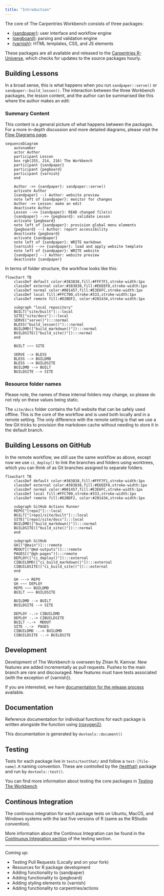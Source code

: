 ```yaml
---
title: "Introduction"
---
```


The core of The Carpentries Workbench consists of three packages: 

 - [{sandpaper}]\: user interface and workflow engine
 - [{pegboard}]\: parsing and validation engine
 - [{varnish}]\: HTML templates, CSS, and JS elements

These packages are all available and released to the [Carpentries 
R-Universe][r-universe], which checks for updates to the source packages hourly.

## Building Lessons

In a broad sense, this is what happens when you run `sandpaper::serve()` or
`sandpaper::build_lesson()`. The interaction between the three Workbench
packages, the lesson content, and the author can be summarised like this where
the author makes an edit:

::: {.callout-note}

### Summary Content

This content is a general picture of what happens between the packages. For a
more in-depth discussion and more detailed diagrams, please visit the [Flow 
Diagrams page](flow.html).

:::


```mermaid
sequenceDiagram
    autonumber
    actor Author
    participant Lesson 
    box rgb(255, 214, 216) The Workbench
    participant {sandpaper}
    participant {pegboard}
    participant {varnish}
    end

    Author ->> {sandpaper}: sandpaper::serve()
    activate Author
    {sandpaper} --) Author: website preview
    note left of {sandpaper}: monitor for changes
    Author ->> Lesson: make an edit
    deactivate Author
    Lesson -->> {sandpaper}: READ changed file(s)
    {sandpaper} -->> {pegboard}: validate Lesson
    activate {pegboard}
    note left of {sandpaper}: provision global menu elements
    {pegboard} --) Author: report accessibility 
    deactivate {pegboard}
    activate {sandpaper}
    note left of {sandpaper}: WRITE markdown
    {varnish} -->> {sandpaper}: load and apply website template
    note left of {sandpaper}: WRITE website
    {sandpaper} --) Author: website preview
    deactivate {sandpaper}
```

In terms of folder structure, the workflow looks like this: 


```mermaid
flowchart TB
    classDef default color:#383838,fill:#FFF7F1,stroke-width:1px
    classDef external color:#383838,fill:#E6EEF8,stroke-width:1px
    classDef normal color:#081457,fill:#E3E6FC,stroke-width:1px
    classDef local fill:#FFC700,stroke:#333,stroke-width:1px
    classDef remote fill:#D2BDF2, color:#201434,stroke-width:1px

    subgraph "local repository"
    BUILT["site/built"]:::local
    SITE["site/docs"]:::local
    SERVE("serve()"):::normal
    BLESS("build_lesson()"):::normal
    BUILDMD(["build_markdown()"]):::normal
    BUILDSITE(["build_site()"]):::normal
    end

    BUILT ~~~ SITE

    SERVE --> BLESS
    BLESS --> BUILDMD
    BLESS --> BUILDSITE
    BUILDMD --> BUILT
    BUILDSITE --> SITE
```

::: {.callout-note}

### Resource folder names

Please note, the names of these internal folders may change, so please do not
rely on these values being static.

:::

The `site/docs` folder contains the full website that can be safely used
offline. This is the core of the workflow and is used both locally and in a
remote setting. The only difference with the remote setting is that we use a few
Git tricks to provision the markdown cache without needing to store it in the
default branch.

## Building Lessons on GitHub

In the remote workflow, we still use the same workflow as above, except now we
use `ci_deploy()` to link the branches and folders using worktrees, which you
can think of as Git branches assigned to separate folders. 


```mermaid
flowchart TB
    classDef default color:#383838,fill:#FFF7F1,stroke-width:1px
    classDef external color:#383838,fill:#E6EEF8,stroke-width:1px
    classDef normal color:#081457,fill:#E3E6FC,stroke-width:1px
    classDef local fill:#FFC700,stroke:#333,stroke-width:1px
    classDef remote fill:#D2BDF2, color:#201434,stroke-width:1px

    subgraph GitHub Actions Runner
    REPO["[repo]"]:::local
    BUILT["[repo]/site/built"]:::local
    SITE["[repo]/site/docs"]:::local
    BUILDMD(["build_markdown()"]):::normal
    BUILDSITE(["build_site()"]):::normal
    end

    subgraph GitHub
    GH[("@main")]:::remote
    MDOUT[("@md-outputs")]:::remote
    PAGES[("@gh-pages")]:::remote
    DEPLOY(["ci_deploy()"]):::external
    CIBUILDMD(["ci_build_markdown()"]):::external
    CIBUILDSITE(["ci_build_site()"]):::external
    end

    GH ---> REPO
    GH ~~~ DEPLOY
    REPO ~~~ BUILDMD
    BUILT ~~~ BUILDSITE

    BUILDMD --> BUILT
    BUILDSITE --> SITE

    DEPLOY -.-> CIBUILDMD
    DEPLOY -.-> CIBUILDSITE
    BUILT -.->  MDOUT
    SITE -.->  PAGES
    CIBUILDMD -.-> BUILDMD
    CIBUILDSITE -.-> BUILDSITE
```



## Development

Development of The Workbench is overseen by Zhian N. Kamvar. New features are
added incrementally as pull requests. Pushes to the main branch are _rare_ and
discouraged. New features must have tests associated (with the exception of
{varnish}).

If you are interested, we have [documentation for the release
process](releases.html) available.



## Documentation

Reference documentation for individual functions for each package is written
alongside the function using [{roxygen2}](https://roxygen2.r-lib.org/).

This documentation is generated by `devtools::document()`

## Testing

Tests for each package live in `tests/testthat/` and follow a
`test-[file-name].R` naming convention. These are controlled by the
[{testthat}](https://testthat.r-lib.org/) package and run by `devtools::test()`.

You can find more information about testing the core packages in [Testing The
Workbench](testing.html)

## Continous Integration

The continous integration for each package tests on Ubuntu, MacOS, and Windows
systems with the last five versions of R (same as the RStudio convention). 

More information about the Continous Integration can be found in the [Continuous
Integration section](testing.html#ci) of the testing section.

--------

Coming up:

 - Testing Pull Requests (Locally and on your fork)
 - Resources for R package development
 - Adding functionality to {sandpaper}
 - Adding functionality to {pegboard}
 - Adding styling elements to {varnish}
 - Adding functionality to carpentries/actions

[{varnish}]: https://carpentries.github.io/varnish/
[{pegboard}]: https://carpentries.github.io/pegboard/
[{sandpaper}]: https://carpentries.github.io/sandpaper/
[r-universe]: https://carpentries.r-universe.dev/
